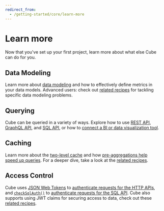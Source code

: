 ```yaml
---
redirect_from:
  - /getting-started/core/learn-more
---
```


# Learn more

Now that you've set up your first project, learn more about what else Cube can
do for you.

## Data Modeling

Learn more about [data modeling](/product/data-modeling/fundamentals/concepts)
and how to effectively define metrics in your data models. Advanced users: check
out [related recipes](/guides/recipes/overview#recipes-data-schema) for tackling
specific data modeling problems.

## Querying

Cube can be queried in a variety of ways. Explore how to use
[REST API](/reference/rest-api), [GraphQL API](/reference/graphql-api), and
[SQL API](/product/apis-integrations/sql-api), or how to
[connect a BI or data visualization tool](/product/configuration/visualization-tools).

## Caching

Learn more about the [two-level cache](/docs/caching) and how
[pre-aggregations help speed up queries](/product/caching/getting-started-pre-aggregations).
For a deeper dive, take a look at the
[related recipes](/guides/recipes/overview#recipes-query-acceleration).

## Access Control

Cube uses [JSON Web Tokens](https://jwt.io/) to
[authenticate requests for the HTTP APIs](/product/auth/overview), and
[`checkSqlAuth()`](/reference/configuration/config#check-sql-auth) to
[authenticate requests for the SQL API](/product/apis-integrations/sql-api/security).
Cube also supports using JWT claims for securing access to data, check out these
[related recipes](/guides/recipes/overview#recipes-access-control).
